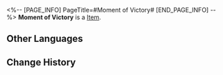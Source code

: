 <%-- [PAGE_INFO]
PageTitle=#Moment of Victory#
[END_PAGE_INFO] --%>
{{Item Infobox
|id          = 23005
|image       = Item Moment of Victory.png
|type        = 
|invCategory = Light Cone
|rarity      = 5
|effect      = Light Cone for the Path of {{Color|h|Preservation}}. The Light Cone ability is only effective for characters of this Path.
|description = ''"If you want to cry after your loss, Gepard, then cry."<br />"But you need to stand back up even when you are crying, until you can defeat me... Even if it takes years."''<br />A few years later, the boy no longer cried or lost to his sister.
}}
{{Description|Now on the battle field, the courageous Silvermane Guard captain will defend till the end no matter what<br />&mdash; all to find the moment to completely destroy the enemy.}}
'''Moment of Victory''' is a [[Item]].

==Other Languages==
{{Other Languages
|en   = Moment of Victory
|zhs  = 制胜的瞬间
|zht  = 制勝的瞬間
|ja   = {{Rubi|勝利|しょうり}}の{{Rubi|刹那|せつな}}
|ko   = 승리의 순간
|es   = El momento de la victoria
|fr   = Moment de victoire
|ru   = Момент победы
|th   = Moment of Victory
|vi   = Giây Phút Thắng Lợi
|de   = Moment des Sieges
|id   = Moment of Victory
|pt   = Momento de Vitória
}}

==Change History==
{{Change History|1.0}}